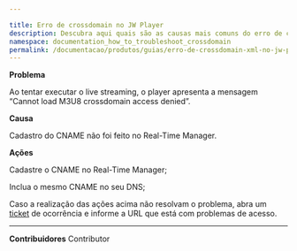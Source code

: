 ```yaml
---

title: Erro de crossdomain no JW Player    
description: Descubra aqui quais são as causas mais comuns do erro de crossdomain no JW Player e as ações mais indicadas para ficar ligado.
namespace: documentation_how_to_troubleshoot_crossdomain
permalink: /documentacao/produtos/guias/erro-de-crossdomain-xml-no-jw-player/
---
```


**Problema**

Ao tentar executar o live streaming, o player apresenta a mensagem “Cannot load M3U8 crossdomain access denied”.

**Causa**

Cadastro do CNAME não foi feito no Real-Time Manager.

**Ações**

Cadastre o CNAME no Real-Time Manager;

Inclua o mesmo CNAME no seu DNS;

Caso a realização das ações acima não resolvam o problema, abra um [ticket](https://tickets.azion.com/) de ocorrência e informe a URL que está com problemas de acesso.





---


**Contribuidores** <ContributorList>Contributor</ContributorList>
